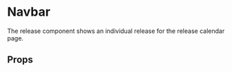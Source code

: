 
<Meta of={NavbarStories} />

# Navbar

The release component shows an individual release for the release calendar page.


<Canvas of={NavbarStories.Default} />

## Props

<Controls />
